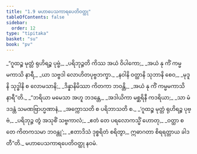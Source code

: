 ```yaml
---
title: "1.9 မဟာပေသကာရပေတိဝတ္ထု"
tableOfContents: false
sidebar:
  order: 12
type: "tipitaka"
basket: "su"
book: "pv"
---
```



<DynamicBreadcrumb />

<Division number="54" book="pv">

<Paragraph number="63" type="verses" book="pv">
_“ဂူထဉ္စ မုတ္တံ ရုဟိရဉ္စ ပုဗ္ဗံ,_  
_ပရိဘုဉ္ဇတိ ကိဿ အယံ ဝိပါကော;_  
_အယံ နု ကိံ ကမ္မမကာသိ နာရီ,_  
_ယာ သဗ္ဗဒါ လောဟိတပုဗ္ဗဘက္ခာ._  

</Paragraph>

</Division>
<Division number="55" book="pv">

<Paragraph number="64" type="verses" book="pv">
_နဝါနိ ဝတ္ထာနိ သုဘာနိ စေဝ,_  
_မုဒူနိ သုဒ္ဓါနိ စ လောမသာနိ;_  
_ဒိန္နာနိမိဿာ ကိတကာ ဘဝန္တိ,_  
_အယံ နု ကိံ ကမ္မမကာသိ နာရီ”တိ._  

</Paragraph>

</Division>
<Division number="56" book="pv">

<Paragraph number="65" type="verses" book="pv">
_“ဘရိယာ မမေသာ အဟူ ဘဒန္တေ,_  
_အဒါယိကာ မစ္ဆရိနီ ကဒရိယာ;_  
_သာ မံ ဒဒန္တံ သမဏဗြာဟ္မဏာနံ,_  
_အက္ကောသတိ စ ပရိဘာသတိ စ._  

</Paragraph>

</Division>
<Division number="57" book="pv">

<Paragraph number="66" type="verses" book="pv">
_‘ဂူထဉ္စ မုတ္တံ ရုဟိရဉ္စ ပုဗ္ဗံ,_  
_ပရိဘုဉ္ဇ တွံ အသုစိံ သဗ္ဗကာလံ;_  
_ဧတံ တေ ပရလောကသ္မိံ ဟောတု,_  
_ဝတ္ထာ စ တေ ကိတကသမာ ဘဝန္တု’;_  
_ဧတာဒိသံ ဒုစ္စရိတံ စရိတွာ,_  
ဣဓာဂတာ စိရရတ္တာယ ခါဒတီ”တိ._  


</Paragraph>
</Division>

<Paragraph number="67" type="center" book="pv">
မဟာပေသကာရပေတိဝတ္ထု နဝမံ.
</Paragraph>